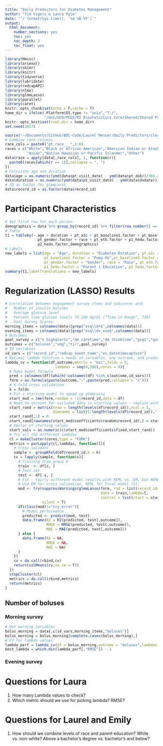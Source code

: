 ```yaml
---
title: "Daily Predictors for Diabetes Management"
author: "Tim Vigers & Laura Pyle"
date: "`r format(Sys.time(), '%d %B %Y')`"
output:
  html_document:
    number_sections: yes
    toc: yes
    toc_depth: 2
    toc_float: yes
---
```


```r
library(Hmisc)
library(arsenal)
library(skimr)
library(knitr)
library(tidyverse)
library(lubridate)
library(redcapAPI)
library(nlme)
library(glmmLasso)
library(parallel)
library(caret)
knitr::opts_chunk$set(echo = F,cache = T)
home_dir = ifelse(.Platform$OS.type != "unix","T:/",
                  "/mnt/UCD/PEDS/RI Biostatistics Core/Shared/Shared Projects/Laura/BDC/Projects")
knitr::opts_knit$set(root.dir = home_dir)
set.seed(1017)
```

```r
source("~/Documents/GitHub/BDC-Code/Laurel Messer/Daily Predictors/clean_data.r")
# Combine race columns
race_cols = paste0("pt_race___",1:6)
races = c("White","Black or African American","American Indian or Alaskan Native",
          "Asian","Native Hawaiian or Pacific Islander","Other")
data$race = apply(data[,race_cols], 1, function(r){
  paste0(races[which(r == 1)],collapse = ", ")
})
# Calculate age and duration
data$age = as.numeric(ymd(data$pt_visit_date) - ymd(data$pt_dob))/365.25
data$duration = as.numeric(ymd(data$pt_visit_date) - ymd(data$dxdate))/365.25
# ID as factor for glmmLasso
data$record_id = as.factor(data$record_id)
```

# Participant Characteristics

```r
# Get first row for each person
demographics = data %>% group_by(record_id) %>% filter(row_number() == 1)
# Table 
t1 = tableby(~ age + duration + pt_a1c + pt_baseline1.factor + pt_baseline5.factor + 
               pt_gender.factor + race + pt_eth.factor + p1_hedu.factor + 
               p2_hedu.factor,demographics)
# Labels
new_labels = list(age = "Age", duration = "Diabetes Duration", pt_a1c = "Baseline HbA1c",
                  pt_baseline1.factor = "Pump Hx",pt_baseline5.factor = "CGM Hx",
                  pt_gender.factor = "Gender", race = "Race", pt_eth.factor = "Ethnicity", 
                  p1_hedu.factor = "Parent 1 Education", p2_hedu.factor = "Parent 2 Education")
summary(t1,labelTranslations = new_labels)
```

# Regularization (LASSO) Results

```r
# Correlation between engagement survey items and subscores and:
#   Number of insulin boluses
#   Average glucose level
#   Percent time glucose levels 70-180 mg/dl (“Time-in-Range”, TIR)
#   Goal Survey Scores
morning_items = colnames(data)[grep("esq\\d+$",colnames(data))]
evening_items = colnames(data)[grep("esq\\d+_eve$",colnames(data))]
# Outcomes
goal_survey = c("n_highalerts","dm_caretime","dm_thinktime","gsq1","gsq2","gsq3")
outcomes = c("boluses","smg","tir",goal_survey)
# ID Variables
id_vars = c("record_id","redcap_event_name","es_datetimecapture")
# Optimal lambda function = needs id variables, one outcome, and predictors (nothing else)
lambda_cv = function(df,outcome,metric = "bic",folds = 5,
                       lambdas = seq(0,200),cores = 8){
  # Make model formula
  pred = colnames(df)[which(!colnames(df) %in% c(outcome,id_vars))]
  form = as.formula(paste(outcome,"~",paste(pred,collapse = "+")))
  # K-fold cross validation
  k = folds
  # Fit a starting model to speed up glmmLasso
  start_mod = lme(form,random = ~1|record_id,data = df)
  # Need to account for excluded data in starting values - replace with 0
  start_rand = matrix(nrow = length(levels(df$record_id)),ncol = 1,
                      dimnames = list(1:length(levels(df$record_id)),"(Intercept)"))
  start_rand[,1] = 0
  start_rand[rownames(start_mod$coefficients$random$record_id),] = start_mod$coefficients$random$record_id[,1]
  # Vector of starting values
  start_vals = as.numeric(c(start_mod$coefficients$fixed,start_rand))
  # Try all the different lambdas
  cl = makeCluster(cores,type = "FORK")
  metrics = parLapply(cl,lambdas, function(l){
    # Cross validate
    sample <- groupKFold(df$record_id,k = k)
    cv = lapply(sample, function(s){
      # Training from group K
      train  <- df[s, ]
      # Test set
      test <- df[-s, ]
      # Fit - fairly different model results with REML vs. EM, but REML is really slow.
      # Use EM for cross validation, REML for final model fit.
      mod <- try(suppressWarnings(glmmLasso(form, rnd = list(record_id=~1),
                                            data = train,lambda=l,
                                            control = list(start = start_vals))),
                 silent = T)
      if(class(mod)!="try-error"){
        # Model performance
        predicted <- predict(mod, test)
        data.frame(R2 = R2(predicted, test[,outcome]),
                   RMSE = RMSE(predicted, test[,outcome]),
                   MAE = MAE(predicted, test[,outcome]))
      } else {
        data.frame(R2 = NA,
                   RMSE = NA,
                   MAE = NA)
      }
    })
    cv = do.call(rbind,cv)
    return(colMeans(cv,na.rm = T))
  })
  stopCluster(cl)
  metrics = do.call(rbind,metrics)
  return(metrics)
}
```

## Number of boluses

### Morning survey

```r
# Get morning variables
bolus_morning = data[,c(id_vars,morning_items,"boluses")]
bolus_morning = bolus_morning[complete.cases(bolus_morning),]
# CV for lambda values
lambda_perf = lambda_cv(df = bolus_morning,outcome = "boluses",lambdas = seq(0,200))
best_lambda = which.min(lambda_perf[,"RMSE"]) - 1
```

### Evening survey


# Questions for Laura

1. How many Lambda values to check?
2. Which metric should we use for picking lambda? RMSE?

# Questions for Laurel and Emily

1. How should we combine levels of race and parent education? White vs. non-white? Above a bachelor's degree vs. bachelor's and below?
